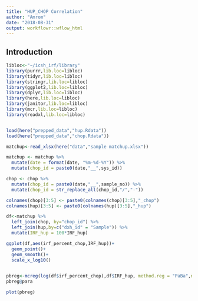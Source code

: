 ```yaml
---
title: "HUP_CHOP Correlation"
author: "Amrom"
date: "2018-08-31"
output: workflowr::wflow_html
---
```


## Introduction

```r
libloc<-"~/icsh_irf/library"
library(purrr,lib.loc=libloc)
library(tidyr,lib.loc=libloc)
library(stringr,lib.loc=libloc)
library(ggplot2,lib.loc=libloc)
library(dplyr,lib.loc=libloc)
library(here,lib.loc=libloc)
library(janitor,lib.loc=libloc)
library(mcr,lib.loc=libloc)
library(readxl,lib.loc=libloc)



```


```r
load(here("prepped_data","hup.Rdata"))
load(here("prepped_data","chop.Rdata"))

```

```r
matchup<-read_xlsx(here("data","sample matchup.xlsx"))
```


```r
matchup <- matchup %>% 
  mutate(date = format(date, "%m-%d-%Y")) %>% 
  mutate(chop_id = paste0(date,"__",sys_id))

chop <- chop %>% 
  mutate(chop_id = paste0(date,"__",sample_no)) %>% 
  mutate(chop_id = str_replace_all(chop_id,"/","-"))

colnames(chop)[3:5] <- paste0(colnames(chop)[3:5],"_chop")
colnames(hup)[3:5] <- paste0(colnames(hup)[3:5],"_hup")

df<-matchup %>% 
  left_join(chop, by="chop_id") %>% 
  left_join(hup,by=c("dxh_id" = "Sample")) %>% 
  mutate(IRF_hup = 100*IRF_hup)
```



```r
ggplot(df,aes(irf_percent_chop,IRF_hup))+
  geom_point()+
  geom_smooth()+
  scale_x_log10()
  
```


```r


pbreg<-mcreg(log(df$irf_percent_chop),df$IRF_hup, method.reg = "PaBa",na.rm = TRUE)
pbreg@para

plot(pbreg)

```

